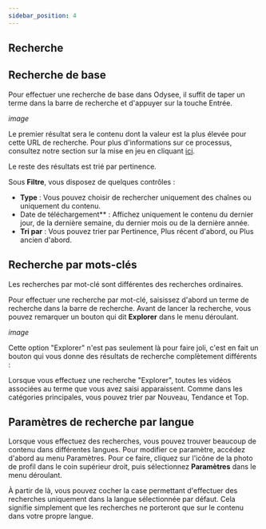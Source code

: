 ---
sidebar_position: 4
---

## Recherche

## Recherche de base

Pour effectuer une recherche de base dans Odysee, il suffit de taper un terme dans la barre de recherche et d'appuyer sur la touche Entrée.

*image*

Le premier résultat sera le contenu dont la valeur est la plus élevée pour cette URL de recherche. Pour plus d'informations sur ce processus, consultez notre section sur la mise en jeu en cliquant [ici](https://help.odysee.tv/category-blockchain/category-staking/naming).

Le reste des résultats est trié par pertinence.

Sous **Filtre**, vous disposez de quelques contrôles :

- **Type** : Vous pouvez choisir de rechercher uniquement des chaînes ou uniquement du contenu.
- Date de téléchargement** : Affichez uniquement le contenu du dernier jour, de la dernière semaine, du dernier mois ou de la dernière année.
- **Tri par** : Vous pouvez trier par Pertinence, Plus récent d'abord, ou Plus ancien d'abord.

## Recherche par mots-clés

Les recherches par mot-clé sont différentes des recherches ordinaires.

Pour effectuer une recherche par mot-clé, saisissez d'abord un terme de recherche dans la barre de recherche. Avant de lancer la recherche, vous pouvez remarquer un bouton qui dit **Explorer** dans le menu déroulant.

*image*

Cette option "Explorer" n'est pas seulement là pour faire joli, c'est en fait un bouton qui vous donne des résultats de recherche complètement différents :

Lorsque vous effectuez une recherche "Explorer", toutes les vidéos associées au terme que vous avez saisi apparaissent. Comme dans les catégories principales, vous pouvez trier par Nouveau, Tendance et Top.

## Paramètres de recherche par langue

Lorsque vous effectuez des recherches, vous pouvez trouver beaucoup de contenu dans différentes langues. Pour modifier ce paramètre, accédez d'abord au menu Paramètres. Pour ce faire, cliquez sur l'icône de la photo de profil dans le coin supérieur droit, puis sélectionnez **Paramètres** dans le menu déroulant.

À partir de là, vous pouvez cocher la case permettant d'effectuer des recherches uniquement dans la langue sélectionnée par défaut. Cela signifie simplement que les recherches ne porteront que sur le contenu dans votre propre langue.
